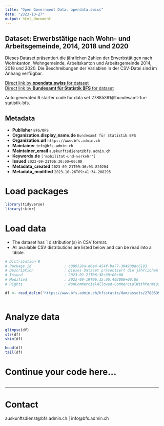 ```yaml
---
title: "Open Government Data, opendata.swiss"
date: "2023-10-27"
output: html_document
---
```


## Dataset: Erwerbstätige nach Wohn- und Arbeitsgemeinde, 2014, 2018 und 2020

Dieses Dataset präsentiert die jährlichen Zahlen der Erwerbstätigen nach Wohnkanton, Wohngemeinde, Arbeitskanton und Arbeitsgemeinde 2014, 2018 und 2020. Die Beschreibungen der Variablen in der CSV-Datei sind im Anhang verfügbar.

[Direct link by **opendata.swiss** for dataset](https://opendata.swiss/de/dataset/erwerbstatige-nach-wohn-und-arbeitsgemeinde-2014-2018-und-2020)<br>
[Direct link by **Bundesamt für Statistik BFS** for dataset](https://www.bfs.admin.ch/asset/de/ts-x-11.04.04.05)

Auto generated R starter code for data set 27885391@bundesamt-fur-statistik-bfs.

## Metadata

- **Publisher** `BFS/OFS`
- **Organization.display_name.de** `Bundesamt für Statistik BFS`
- **Organization.url** `https://www.bfs.admin.ch`
- **Maintainer** `info@bfs.admin.ch`
- **Maintainer_email** `auskunftsdienst@bfs.admin.ch`
- **Keywords.de** `['mobilitat-und-verkehr']`
- **Issued** `2023-09-21T06:30:00+00:00`
- **Metadata_created** `2023-09-21T09:36:03.820204`
- **Metadata_modified** `2023-10-26T09:41:34.208295`


# Load packages

```r

library(tidyverse)
library(skimr)

```

# Load data

-   The dataset has 1 distribution(s) in CSV format.
-   All available CSV distributions are listed below and can be read into a tibble.

```r

# Distribution 0
# Package_id               : c809328a-d6e4-454f-ba77-304908dc6193
# Description              : Dieses Dataset präsentiert die jährlichen Zahlen der Erwerbstätigen nach Wohnkanton, Wohngemeinde, Arbeitskanton und Arbeitsgemeinde 2014, 2018 und 2020. Die Beschreibungen der Variablen in der CSV-Datei sind im Anhang verfügbar.
# Issued                   : 2023-09-21T06:30:00+00:00
# Modified                 : 2023-09-19T06:15:06.403000+00:00
# Rights                   : NonCommercialAllowed-CommercialWithPermission-ReferenceRequired

df <- read_delim('https://www.bfs.admin.ch/bfsstatic/dam/assets/27885394/master')



```

# Analyze data

```r

glimpse(df)
str(df)
skim(df)

head(df)
tail(df)

```

# Continue your code here...

```r

```

------------------------------------------------------------------------

# Contact

auskunftsdienst@bfs.admin.ch | info@bfs.admin.ch
